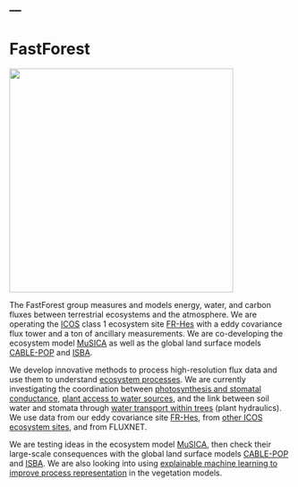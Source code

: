 ---
---

# FastForest

![](/images/run_forest_run_www.tenstickers-indonesia.com.png){fig-align="center" width="400"}

The FastForest group measures and models energy, water, and carbon fluxes between terrestrial ecosystems and the atmosphere. We are operating the [ICOS](https://www.icos-cp.eu) class 1 ecosystem site [FR-Hes](fr-hes/icos.qmd) with a eddy covariance flux tower and a ton of ancillary measurements. We are co-developing the ecosystem model [MuSICA](https://ecofun.ispa.bordeaux.inrae.fr/index.php/musica-model/) as well as the global land surface models [CABLE-POP](https://cable.readthedocs.io/en/latest/) and [ISBA](http://www.umr-cnrm.fr/spip.php?article146).

We develop innovative methods to process high-resolution flux data and use them to understand [ecosystem processes](projects/europedrought.qmd). We are currently investigating the coordination between [photosynthesis and stomatal conductance](projects/slowstom.qmd), [plant access to water sources](projects/taw-tree.qmd), and the link between soil water and stomata through [water transport within trees](projects/phydraucc.qmd) (plant hydraulics). We use data from our eddy covariance site [FR-Hes](fr-hes/icos.qmd), from [other ICOS ecosystem sites](projects/europedrought.qmd), and from FLUXNET.

We are testing ideas in the ecosystem model [MuSICA](https://ecofun.ispa.bordeaux.inrae.fr/index.php/musica-model/), then check their large-scale consequences with the global land surface models [CABLE-POP](https://cable.readthedocs.io/en/latest/) and [ISBA](http://www.umr-cnrm.fr/spip.php?article146). We are also looking into using [explainable machine learning to improve process representation](projects/lsmxai.qmd) in the vegetation models.
